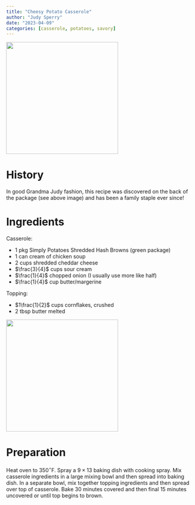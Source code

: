 ```yaml
---
title: "Cheesy Potato Casserole"
author: "Judy Sperry"
date: "2023-04-09"
categories: [casserole, potatoes, savory]
---
```



![](cheesy_potatoes.jpeg){width=300}  

# History 

In good Grandma Judy fashion, this recipe was discovered on the back of the package (see above image) and has been a family staple ever since!

# Ingredients 

Casserole: 

- $1$ pkg Simply Potatoes Shredded Hash Browns (green package)
- $1$ can cream of chicken soup
- $2$ cups shredded cheddar cheese
- $\frac{3}{4}$ cups sour cream
- $\frac{1}{4}$ chopped onion (I usually use more like half)
- $\frac{1}{4}$ cup butter/margerine

Topping:

- $1\frac{1}{2}$ cups cornflakes, crushed 
- $2$ tbsp butter melted


![](thumbnail.jpg){width=300}

# Preparation

Heat oven to $350^\circ$F. Spray a $9\times 13$ baking dish with cooking spray. Mix casserole ingredients in a large mixing bowl and then spread into baking dish. In a separate bowl, mix together topping ingredients and then spread over top of casserole. Bake 30 minutes covered and then final 15 minutes uncovered or until top begins to brown. 
